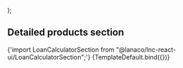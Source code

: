 
<Meta
  title="Landing sections/Loan Calculator Section"
  component={LoanCalculatorSection}
/>

  <LoanCalculatorSection />
);

## Detailed products section

<SyntaxHighlighter language="jsx" style={nord}>
  {'import LoanCalculatorSection from "@lanaco/lnc-react-ui/LoanCalculatorSection";'}
</SyntaxHighlighter>

<Canvas>
  <Story name="Default" args={{}}>
    {TemplateDefault.bind({})}
  </Story>
</Canvas>
